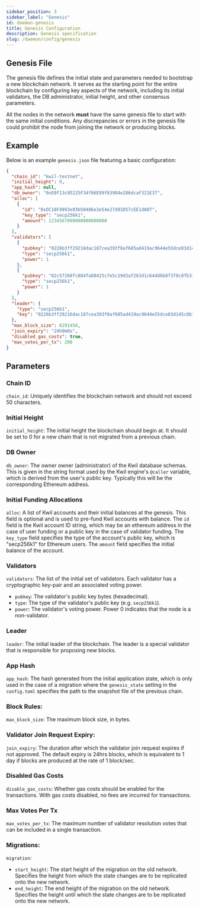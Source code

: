 ```yaml
---
sidebar_position: 3
sidebar_label: "Genesis"
id: daemon-genesis
title: Genesis Configuration
description: Genesis specification
slug: /daemon/config/genesis
---
```


## Genesis File

The genesis file defines the initial state and parameters needed to bootstrap a
new blockchain network. It serves as the starting point for the entire
blockchain by configuring key aspects of the network, including its initial
validators, the DB administrator, initial height, and other consensus
parameters.

All the nodes in the network **must** have the same genesis file to start with
the same initial conditions. Any discrepancies or errors in the genesis file
could prohibit the node from joining the network or producing blocks.

## Example

Below is an example `genesis.json` file featuring a basic configuration:

```json title="example genesis.json file"
{
  "chain_id": "kwil-testnet",
  "initial_height": 0,
  "app_hash": null,
  "db_owner": "0xE0f13c95225F34f86E99f83984e286dcaF321E37",
  "alloc": [
    {
      "id": "0xDC18F4993e93b50486e3e54e27d91D57cEE1dA07",
      "key_type": "secp256k1",
      "amount": 1234567890000000000000
    }
  ],
  "validators": [
    {
      "pubkey": "0226b3ff29216dac187cea393f8af685ad419ac9644e55dce83d145c8b1af213bd",
      "type": "secp256k1",
      "power": 1
    },
    {
      "pubkey": "02c57268fc884fa88425c7e5c19d3af263d1c64dd8b8f3f8c0fb31bb622d1fdab8",
      "type": "secp256k1",
      "power": 1
    }
  ],
  "leader": {
    "type": "secp256k1",
    "key": "0226b3ff29216dac187cea393f8af685ad419ac9644e55dce83d145c8b1af213bd"
  },
  "max_block_size": 6291456,
  "join_expiry": "24h0m0s",
  "disabled_gas_costs": true,
  "max_votes_per_tx": 200
}
```

## Parameters

### Chain ID

`chain_id`: Uniquely identifies the blockchain network and should not exceed 50 characters.

### Initial Height

`initial_height`: The initial height the blockchain should begin at. It should be set to 0 for a new chain that is not migrated from a previous chain.

### DB Owner

`db_owner`: The owner owner (administrator) of the Kwil database schemas. This is given in the string format used by the Kwil engine's `@caller` variable, which is derived from the user's public key. Typically this will be the corresponding Ethereum address.

### Initial Funding Allocations

`alloc`: A list of Kwil accounts and their initial balances at the genesis. This field is optional and is used to pre-fund Kwil accounts with balance. The `id` field is the Kwil account ID string, which may be an ethereum address in the case of user funding or a public key in the case of validator funding. The `key_type` field specifies the type of the account's public key, which is "secp256k1" for Ethereum users. The `amount` field specifies the initial balance of the account.

### Validators

`validators`: The list of the initial set of validators. Each validator has a cryptographic key-pair and an associated voting power.
  - `pubkey`: The validator's public key bytes (hexadecimal).
  - `type`: The type of the validator's public key (e.g. `secp256k1`).
  - `power`: The validator's voting power. Power 0 indicates that the node is a non-validator.

### Leader

`leader`: The initial leader of the blockchain. The leader is a special validator that is responsible for proposing new blocks.

### App Hash

`app_hash`: The hash generated from the initial application state, which is only used in the case of a migration where the `genesis_state` setting in the `config.toml` specifies the path to the snapshot file of the previous chain.

### Block Rules:

`max_block_size`: The maximum block size, in bytes.

### Validator Join Request Expiry:

`join_expiry`: The duration after which the validator join request expires if not approved. The default expiry is 24hrs blocks, which is equivalent to 1 day if blocks are produced at the rate of 1 block/sec.

### Disabled Gas Costs

`disable_gas_costs`:  Whether gas costs should be enabled for the transactions. With gas costs disabled, no fees are incurred for transactions.

### Max Votes Per Tx

`max_votes_per_tx`: The maximum number of validator resolution votes that can be included in a single transaction.

### Migrations:

`migration`:
  - `start_height`: The start height of the migration on the old network. Specifies the height from which the state changes are to be replicated onto the new network.
  - `end_height`: The end height of the migration on the old network. Specifies the height until which the state changes are to be replicated onto the new network.

